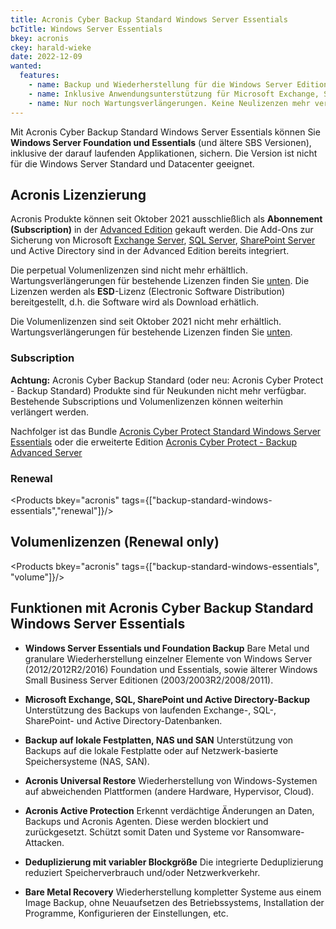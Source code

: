 ```yaml
---
title: Acronis Cyber Backup Standard Windows Server Essentials
bcTitle: Windows Server Essentials
bkey: acronis
ckey: harald-wieke
date: 2022-12-09
wanted:
  features:
    - name: Backup und Wiederherstellung für die Windows Server Editionen Foundation und Essentials
    - name: Inklusive Anwendungsunterstützung für Microsoft Exchange, SQL Server, SharePoint und Active Directory
    - name: Nur noch Wartungsverlängerungen. Keine Neulizenzen mehr verfügbar
---
```




<Intro>

  Mit Acronis Cyber Backup Standard Windows Server Essentials können Sie **Windows Server Foundation und Essentials** (und ältere SBS Versionen), inklusive der darauf laufenden Applikationen, sichern. Die Version ist nicht für die Windows Server Standard und Datacenter geeignet.


</Intro>

<TOC />


## Acronis Lizenzierung

  Acronis Produkte können seit Oktober 2021 ausschließlich als **Abonnement (Subscription)** in der [Advanced Edition](/hersteller/acronis/cyber-backup-advanced/) gekauft werden.
  Die Add-Ons zur Sicherung von Microsoft [Exchange Server](/hersteller/microsoft/exchange/), [SQL Server](/hersteller/microsoft/sql-server/), [SharePoint Server](/hersteller/microsoft/sharepoint/) und Active Directory sind in der Advanced Edition bereits integriert.

  Die perpetual Volumenlizenzen sind nicht mehr erhältlich. Wartungsverlängerungen für bestehende Lizenzen finden Sie [unten](#volumenlizenzen-renewal-only).
  Die Lizenzen werden als **ESD**-Lizenz (Electronic Software Distribution) bereitgestellt, d.h. die Software wird als Download erhätlich.

<Info>

Die Volumenlizenzen sind seit Oktober 2021 nicht mehr erhältlich. Wartungsverlängerungen für bestehende Lizenzen finden Sie [unten](#volumenlizenzen-renewal-only).

</Info>

### Subscription

<Info>

  **Achtung:** Acronis Cyber Backup Standard (oder neu: Acronis Cyber Protect - Backup Standard) Produkte sind für Neukunden nicht mehr verfügbar.
  Bestehende Subscriptions und Volumenlizenzen können weiterhin verlängert werden.

  Nachfolger ist das Bundle [Acronis Cyber Protect Standard Windows Server Essentials](/hersteller/acronis/cyber-protect-standard/windows-server-essentials/) oder die erweiterte Edition [Acronis Cyber Protect - Backup Advanced Server](/hersteller/acronis/cyber-backup-advanced/server/)

</Info>

### Renewal

<Products bkey="acronis" tags={["backup-standard-windows-essentials","renewal"]}/>


## Volumenlizenzen (Renewal only)

<Products bkey="acronis" tags={["backup-standard-windows-essentials", "volume"]}/>

## Funktionen mit Acronis Cyber Backup Standard Windows Server Essentials


 - **Windows Server Essentials und Foundation Backup** Bare Metal und granulare Wiederherstellung einzelner Elemente von Windows Server (2012/2012R2/2016) Foundation und Essentials, sowie älterer Windows Small Business Server Editionen (2003/2003R2/2008/2011).

 - **Microsoft Exchange, SQL, SharePoint und Active Directory-Backup** Unterstützung des Backups von laufenden Exchange-, SQL-, SharePoint- und Active Directory-Datenbanken.

 - **Backup auf lokale Festplatten, NAS und SAN** Unterstützung von Backups auf die lokale Festplatte oder auf Netzwerk-basierte Speichersysteme (NAS, SAN).

 - **Acronis Universal Restore** Wiederherstellung von Windows-Systemen auf abweichenden Plattformen (andere Hardware, Hypervisor, Cloud).

 - **Acronis Active Protection** Erkennt verdächtige Änderungen an Daten, Backups und Acronis Agenten. Diese werden blockiert und zurückgesetzt. Schützt somit Daten und Systeme vor Ransomware-Attacken.

 - **Deduplizierung mit variabler Blockgröße** Die integrierte Deduplizierung reduziert Speicherverbrauch und/oder Netzwerkverkehr.

 - **Bare Metal Recovery** Wiederherstellung kompletter Systeme aus einem Image Backup, ohne Neuaufsetzen des Betriebssystems, Installation der Programme, Konfigurieren der Einstellungen, etc.
